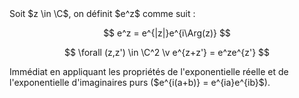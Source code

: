 

<Item type='definition' titre='exponentielle complexe'>
Soit $z \in \C$, on définit $e^z$ comme suit :

$$
e^z = e^{|z|}e^{i\Arg(z)}
$$
</Item>

<Item type='proposition' titre="multiplicativité de l'exponentielle complexe">

$$
\forall (z,z') \in \C^2 \v e^{z+z'} = e^ze^{z'}
$$

</Item>

<Hideable type='démonstration' titre=''>
Immédiat en appliquant les propriétés de l'exponentielle réelle et de l'exponentielle d'imaginaires purs ($e^{i(a+b)} = e^{ia}e^{ib}$).
</Hideable>